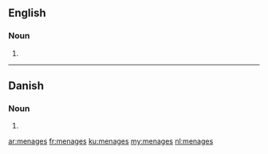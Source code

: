 {{also|ménagés|ménages}}
==English==

===Noun===
{{head|en|noun plural form}}

# {{plural of|menage|lang=en}}

----

==Danish==

===Noun===
{{head|da|noun form|g=c}}

# {{genitive singular indefinite of|menage|lang=da}}

[[ar:menages]]
[[fr:menages]]
[[ku:menages]]
[[my:menages]]
[[nl:menages]]